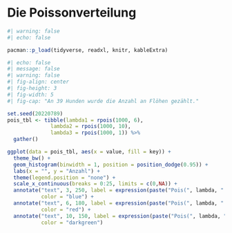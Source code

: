 # Die Poissonverteilung {#sec-poisson}

```r
#| warning: false
#| echo: false

pacman::p_load(tidyverse, readxl, knitr, kableExtra)

```

```r
#| echo: false
#| message: false
#| warning: false
#| fig-align: center
#| fig-height: 3
#| fig-width: 5
#| fig-cap: "An 39 Hunden wurde die Anzahl an Flöhen gezählt."

set.seed(20220789)
pois_tbl <- tibble(lambda1 = rpois(1000, 6),
              lambda2 = rpois(1000, 10),
              lambda3 = rpois(1000, 1)) %>% 
  gather()

ggplot(data = pois_tbl, aes(x = value, fill = key)) +
  theme_bw() +
  geom_histogram(binwidth = 1, position = position_dodge(0.95)) +
  labs(x = "", y = "Anzahl") +
  theme(legend.position = "none") +
  scale_x_continuous(breaks = 0:25, limits = c(0,NA)) +
  annotate("text", 3, 250, label = expression(paste("Pois(", lambda, " = 1)")),
           color = "blue") +
  annotate("text", 6, 180, label = expression(paste("Pois(", lambda, " = 6)")),
           color = "red") +
  annotate("text", 10, 150, label = expression(paste("Pois(", lambda, " = 10)")),
           color = "darkgreen") 
```
